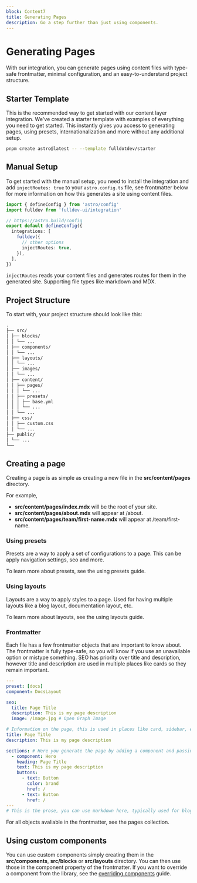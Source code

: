 ```yaml
---
block: Content7
title: Generating Pages
description: Go a step further than just using components.
---
```



# Generating Pages

With our integration, you can generate pages using content files with type-safe frontmatter, minimal configuration, and an easy-to-understand project structure.

## Starter Template

This is the recommended way to get started with our content layer integration. We've created a <Link href="https://github.com/fulldotdev/starter/tree/main">starter template</Link> with examples of everything you need to get started. This instantly gives you access to generating pages, using presets, internationalization and more without any additional setup.

```bash
pnpm create astro@latest -- --template fulldotdev/starter
```

## Manual Setup

To get started with the manual setup, you need to install the <Link href="/overview/installation/">integration</Link> and add `injectRoutes: true` to your `astro.config.ts` file, see <Link href="#type-safe-frontmatter">frontmatter</Link> below for more information on how this generates a site using content files.

```ts
import { defineConfig } from 'astro/config'
import fulldev from 'fulldev-ui/integration'

// https://astro.build/config
export default defineConfig({
  integrations: [
    fulldev({
      // other options
      injectRoutes: true,
    }),
  ],
})
```

`injectRoutes` reads your content files and generates routes for them in the generated site. Supporting file types like markdown and MDX.

## Project Structure

To start with, your project structure should look like this:

```md
.
├── src/
│ ├── blocks/
│ │ └── ...
│ ├── components/
│ │ └── ...
│ ├── layouts/
│ │ └── ...
│ ├── images/
│ │ └── ...
│ ├── content/
│ │ ├── pages/
│ │ │ └── ...
│ │ ├── presets/
│ │ │ ├── base.yml
│ │ │ └── ...
│ │ └── ...
│ ├── css/
│ │ ├── custom.css
│ │ └── ...
├── public/
│ └── ...
└──
```

## Creating a page

Creating a page is as simple as creating a new file in the **src/content/pages** directory.

For example,

- **src/content/pages/index.mdx** will be the root of your site.
- **src/content/pages/about.mdx** will appear at /about.
- **src/content/pages/team/first-name.mdx** will appear at /team/first-name.

### Using presets

Presets are a way to apply a set of configurations to a page. This can be apply navigation settings, seo and more.

To learn more about presets, see the <Link href="/guides/using-presets/">using presets</Link> guide.

### Using layouts

Layouts are a way to apply styles to a page. Used for having multiple layouts like a blog layout, documentation layout, etc.

To learn more about layouts, see the <Link href="/guides/using-layouts/">using layouts</Link> guide.

### Frontmatter

Each file has a few frontmatter objects that are important to know about. The frontmatter is fully type-safe, so you will know if you use an unavailable option or mistype something. SEO has priority over title and description, however title and description are used in multiple places like cards so they remain important.

```yml
---
preset: [docs]
component: DocsLayout

seo:
  title: Page Title
  description: This is my page description
  image: /image.jpg # Open Graph Image

# Information on the page, this is used in places like card, sidebar, etc.
title: Page Title
description: This is my page description

sections: # Here you generate the page by adding a component and passing props
  - component: Hero
    heading: Page Title
    text: This is my page description
    buttons:
      - text: Button
        color: brand
        href: /
      - text: Button
        href: /
---
# This is the prose, you can use markdown here, typically used for blogs, docs, etc.
```

For all objects avaliable in the frontmatter, see the <Link href="https://ui.full.dev/content-collections/pages/">pages collection</Link>.

## Using custom components

You can use custom components simply creating them in the **src/components**, **src/blocks** or **src/layouts** directory. You can then use those in the component property of the frontmatter. If you want to override a component from the library, see the [overriding components](/guides/overriding-components/) guide.

